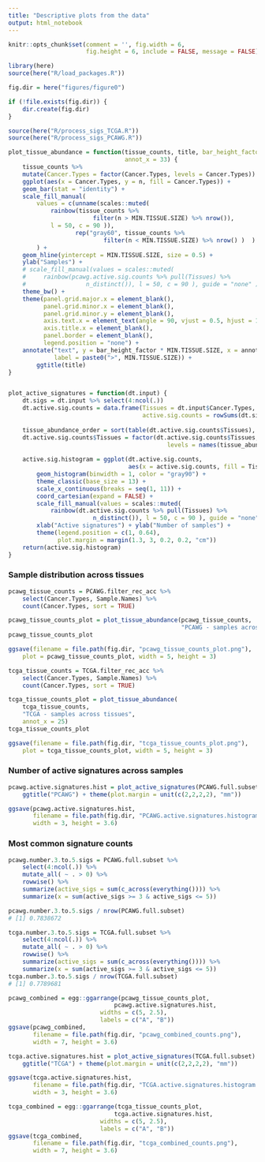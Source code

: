 ```yaml
---
title: "Descriptive plots from the data"
output: html_notebook
---
```


```r
knitr::opts_chunk$set(comment = '', fig.width = 6, 
                      fig.height = 6, include = FALSE, message = FALSE)
```


```r
library(here)
source(here("R/load_packages.R"))

fig.dir = here("figures/figure0")

if (!file.exists(fig.dir)) {
    dir.create(fig.dir)
}
```


```r
source(here("R/process_sigs_TCGA.R"))
source(here("R/process_sigs_PCAWG.R"))
```


```r
plot_tissue_abundance = function(tissue_counts, title, bar_height_factor = 2, 
                                 annot_x = 33) {
    tissue_counts %>%
    mutate(Cancer.Types = factor(Cancer.Types, levels = Cancer.Types)) %>% 
    ggplot(aes(x = Cancer.Types, y = n, fill = Cancer.Types)) + 
    geom_bar(stat = "identity") + 
    scale_fill_manual(
        values = c(unname(scales::muted(
            rainbow(tissue_counts %>% 
                        filter(n > MIN.TISSUE.SIZE) %>% nrow()), 
            l = 50, c = 90 )), 
                   rep("gray60", tissue_counts %>% 
                           filter(n < MIN.TISSUE.SIZE) %>% nrow() )  ) 
        ) +
    geom_hline(yintercept = MIN.TISSUE.SIZE, size = 0.5) +
    ylab("Samples") +
    # scale_fill_manual(values = scales::muted(
    #     rainbow(pcawg.active.sig.counts %>% pull(Tissues) %>% 
    #                 n_distinct()), l = 50, c = 90 ), guide = "none" ) + 
    theme_bw() +
    theme(panel.grid.major.x = element_blank(),
          panel.grid.minor.x = element_blank(),
          panel.grid.minor.y = element_blank(),
          axis.text.x = element_text(angle = 90, vjust = 0.5, hjust = 1),
          axis.title.x = element_blank(),
          panel.border = element_blank(),
          legend.position = "none") +
    annotate("text", y = bar_height_factor * MIN.TISSUE.SIZE, x = annot_x,
             label = paste0(">", MIN.TISSUE.SIZE)) + 
        ggtitle(title)
}


plot_active_signatures = function(dt.input) {
    dt.sigs = dt.input %>% select(4:ncol(.))
    dt.active.sig.counts = data.frame(Tissues = dt.input$Cancer.Types,
                                      active.sig.counts = rowSums(dt.sigs > 0))
    
    tissue_abundance_order = sort(table(dt.active.sig.counts$Tissues), decreasing = FALSE)
    dt.active.sig.counts$Tissues = factor(dt.active.sig.counts$Tissues,
                                             levels = names(tissue_abundance_order) )
    
    active.sig.histogram = ggplot(dt.active.sig.counts, 
                                  aes(x = active.sig.counts, fill = Tissues)) +
        geom_histogram(binwidth = 1, color = "gray90") +
        theme_classic(base_size = 13) + 
        scale_x_continuous(breaks = seq(1, 11)) + 
        coord_cartesian(expand = FALSE) + 
        scale_fill_manual(values = scales::muted(
            rainbow(dt.active.sig.counts %>% pull(Tissues) %>% 
                        n_distinct()), l = 50, c = 90 ), guide = "none" ) +
        xlab("Active signatures") + ylab("Number of samples") + 
        theme(legend.position = c(1, 0.64), 
              plot.margin = margin(1.3, 3, 0.2, 0.2, "cm"))
    return(active.sig.histogram)
}
```


### Sample distribution across tissues

```R
pcawg_tissue_counts = PCAWG.filter_rec_acc %>% 
    select(Cancer.Types, Sample.Names) %>% 
    count(Cancer.Types, sort = TRUE)

pcawg_tissue_counts_plot = plot_tissue_abundance(pcawg_tissue_counts, 
                                                 "PCAWG - samples across tissues")
pcawg_tissue_counts_plot

ggsave(filename = file.path(fig.dir, "pcawg_tissue_counts_plot.png"),
    plot = pcawg_tissue_counts_plot, width = 5, height = 3)

```



```R
tcga_tissue_counts = TCGA.filter_rec_acc %>% 
    select(Cancer.Types, Sample.Names) %>% 
    count(Cancer.Types, sort = TRUE)

tcga_tissue_counts_plot = plot_tissue_abundance(
    tcga_tissue_counts, 
    "TCGA - samples across tissues", 
    annot_x = 25)
tcga_tissue_counts_plot

ggsave(filename = file.path(fig.dir, "tcga_tissue_counts_plot.png"),
    plot = tcga_tissue_counts_plot, width = 5, height = 3)
```

### Number of active signatures across samples

```r
pcawg.active.signatures.hist = plot_active_signatures(PCAWG.full.subset) + 
    ggtitle("PCAWG") + theme(plot.margin = unit(c(2,2,2,2), "mm"))

ggsave(pcawg.active.signatures.hist, 
       filename = file.path(fig.dir, "PCAWG.active.signatures.histogram.png"),
       width = 3, height = 3.6)
```

### Most common signature counts

```r
pcawg.number.3.to.5.sigs = PCAWG.full.subset %>% 
    select(4:ncol(.)) %>% 
    mutate_all( ~ . > 0) %>% 
    rowwise() %>% 
    summarize(active_sigs = sum(c_across(everything()))) %>% 
    summarize(x = sum(active_sigs >= 3 & active_sigs <= 5))

pcawg.number.3.to.5.sigs / nrow(PCAWG.full.subset)
# [1] 0.7838672

tcga.number.3.to.5.sigs = TCGA.full.subset %>% 
    select(4:ncol(.)) %>% 
    mutate_all( ~ . > 0) %>% 
    rowwise() %>% 
    summarize(active_sigs = sum(c_across(everything()))) %>% 
    summarize(x = sum(active_sigs >= 3 & active_sigs <= 5))
tcga.number.3.to.5.sigs / nrow(TCGA.full.subset)
# [1] 0.7789681
```


```r
pcawg_combined = egg::ggarrange(pcawg_tissue_counts_plot, 
                              pcawg.active.signatures.hist, 
                          widths = c(5, 2.5),
                          labels = c("A", "B"))
ggsave(pcawg_combined, 
       filename = file.path(fig.dir, "pcawg_combined_counts.png"),
       width = 7, height = 3.6)
```



```r
tcga.active.signatures.hist = plot_active_signatures(TCGA.full.subset) + 
    ggtitle("TCGA") + theme(plot.margin = unit(c(2,2,2,2), "mm"))

ggsave(tcga.active.signatures.hist, 
       filename = file.path(fig.dir, "TCGA.active.signatures.histogram.png"),
       width = 3, height = 3.6)
```

```r
tcga_combined = egg::ggarrange(tcga_tissue_counts_plot, 
                              tcga.active.signatures.hist, 
                          widths = c(5, 2.5),
                          labels = c("A", "B"))
ggsave(tcga_combined, 
       filename = file.path(fig.dir, "tcga_combined_counts.png"),
       width = 7, height = 3.6)
```

